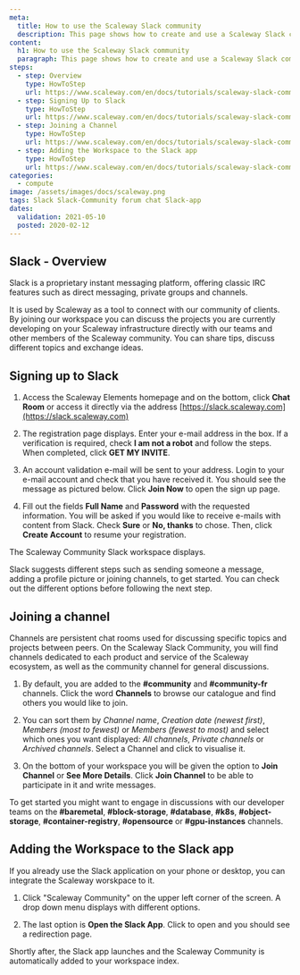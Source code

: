 ```yaml
---
meta:
  title: How to use the Scaleway Slack community
  description: This page shows how to create and use a Scaleway Slack community account.
content:
  h1: How to use the Scaleway Slack community
  paragraph: This page shows how to create and use a Scaleway Slack community account.
steps:
  - step: Overview
    type: HowToStep
    url: https://www.scaleway.com/en/docs/tutorials/scaleway-slack-community/#-Overview
  - step: Signing Up to Slack
    type: HowToStep
    url: https://www.scaleway.com/en/docs/tutorials/scaleway-slack-community/#-Signing-Up-to-Slack
  - step: Joining a Channel
    type: HowToStep
    url: https://www.scaleway.com/en/docs/tutorials/scaleway-slack-community/#-Joining-a-Channel
  - step: Adding the Workspace to the Slack app
    type: HowToStep
    url: https://www.scaleway.com/en/docs/tutorials/scaleway-slack-community/#-Adding-the-Workspace-to-the-Slack-app
categories:
  - compute
image: /assets/images/docs/scaleway.png
tags: Slack Slack-Community forum chat Slack-app
dates:
  validation: 2021-05-10
  posted: 2020-02-12
---
```


## Slack - Overview

Slack is a proprietary instant messaging platform, offering classic IRC features such as direct messaging, private groups and channels.

It is used by Scaleway as a tool to connect with our community of clients. By joining our workspace you can discuss the projects you are currently developing on your Scaleway infrastructure directly with our teams and other members of the Scaleway community. You can share tips, discuss different topics and exchange ideas.

## Signing up to Slack

1. Access the Scaleway Elements homepage and on the bottom, click **Chat Room** or access it directly via the address [https://slack.scaleway.com](https://slack.scaleway.com)

  <Lightbox src="scaleway-slack-on-the-scaleway-page.png" alt="" />

2. The registration page displays. Enter your e-mail address in the box. If a verification is required, check **I am not a robot** and follow the steps. When completed, click **GET MY INVITE**.

  <Lightbox src="scaleway-join-scaleway-community-on-slack.png" alt="" />

3. An account validation e-mail will be sent to your address. Login to your e-mail account and check that you have received it. You should see the message as pictured below. Click **Join Now** to open the sign up page.

  <Lightbox src="scaleway-slack-invitation-e-mail.png" alt="" />

4. Fill out the fields **Full Name** and **Password** with the requested information.
  You will be asked if you would like to receive e-mails with content from Slack. Check
  **Sure** or **No, thanks** to chose. Then, click **Create Account** to resume
  your registration.

  <Lightbox src="scaleway-sign-up-to-scaleway-slack-workspace.png" alt="" />

  The Scaleway Community Slack workspace displays.

  <Lightbox src="scaleway-scaleway-slack-community-workspace.png" alt="" />

  Slack suggests different steps such as sending someone a message, adding a profile picture or joining channels, to get started. You can check out the different options before following the next step.

## Joining a channel

Channels are persistent chat rooms used for discussing specific topics and projects between peers. On the Scaleway Slack Community, you will find channels dedicated to each product and service of the Scaleway ecosystem, as well as the community channel for general discussions.

<Lightbox src="scaleway-list-of-scaleway-community-slack-channels.png" alt="" />

1. By default, you are added to the **#community** and **#community-fr** channels. Click the word **Channels** to browse our catalogue and find others you would like to join.

2. You can sort them by _Channel name_, _Creation date (newest first)_, _Members (most to fewest)_ or _Members (fewest to most)_ and select which ones you want displayed: _All channels_, _Private channels_ or _Archived channels_. Select a Channel and click to visualise it.

3. On the bottom of your workspace you will be given the option to **Join Channel** or **See More Details**. Click **Join Channel** to be able to participate in it and write messages.

  <Lightbox src="scaleway-join-channel-or-see-more-details.png" alt="" />

To get started you might want to engage in discussions with our developer teams on the **#baremetal**, **#block-storage**, **#database**, **#k8s**, **#object-storage**, **#container-registry**, **#opensource** or **#gpu-instances** channels.

## Adding the Workspace to the Slack app

If you already use the Slack application on your phone or desktop, you can integrate the Scaleway worskpace to it.

1. Click "Scaleway Community" on the upper left corner of the screen. A drop down menu displays with different options.

  <Lightbox src="scaleway-open-the-slack-app.png" alt="" />

2. The last option is **Open the Slack App**. Click to open and you should see a redirection page.

Shortly after, the Slack app launches and the Scaleway Community is automatically added to your workspace index.

  <Lightbox src="scaleway-scaleway-worskpace-on-the-slack-app.png" alt="" />
